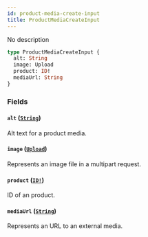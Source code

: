 ```yaml
---
id: product-media-create-input
title: ProductMediaCreateInput
---
```


No description

```graphql
type ProductMediaCreateInput {
  alt: String
  image: Upload
  product: ID!
  mediaUrl: String
}
```

### Fields

#### `alt` ([`String`](/developer/api-reference/scalars/string.mdx))

Alt text for a product media.

#### `image` ([`Upload`](/developer/api-reference/scalars/upload.mdx))

Represents an image file in a multipart request.

#### `product` ([`ID!`](/developer/api-reference/scalars/id.mdx))

ID of an product.

#### `mediaUrl` ([`String`](/developer/api-reference/scalars/string.mdx))

Represents an URL to an external media.
